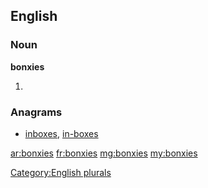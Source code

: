 ==English==

===Noun===
'''bonxies'''

# {{plural of|[[bonxie]]}}

===Anagrams===
* [[inboxes#English|inboxes]], [[in-boxes#English|in-boxes]]

[[Category:English plurals]]

[[ar:bonxies]]
[[fr:bonxies]]
[[mg:bonxies]]
[[my:bonxies]]